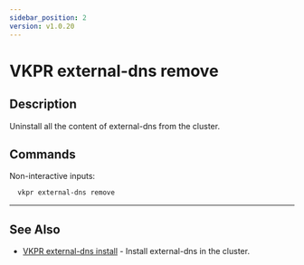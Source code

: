 ```yaml
---
sidebar_position: 2
version: v1.0.20
---
```


# VKPR external-dns remove

## Description

Uninstall all the content of external-dns from the cluster.

## Commands

Non-interactive inputs:

```bash
  vkpr external-dns remove
```

---

## See Also

- [VKPR external-dns install](/docs/commands/external-dns/vkpr_external-dns_install) - Install external-dns in the cluster.

